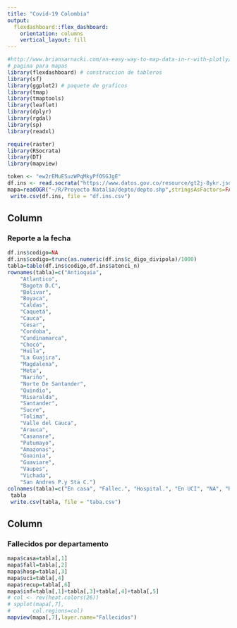 ```yaml
---
title: "Covid-19 Colombia"
output: 
  flexdashboard::flex_dashboard:
    orientation: columns
    vertical_layout: fill
---
```


```r
#http://www.briansarnacki.com/an-easy-way-to-map-data-in-r-with-plotly/
# pagina para mapas 
library(flexdashboard) # construccion de tableros
library(sf)
library(ggplot2) # paquete de graficos
library(tmap)
library(tmaptools)
library(leaflet)
library(dplyr)
library(rgdal)
library(sp)
library(readxl)

require(raster)
library(RSocrata)
library(DT)
library(mapview)

token <- "ew2rEMuESuzWPqMkyPfOSGJgE"
df.ins <- read.socrata("https://www.datos.gov.co/resource/gt2j-8ykr.json", app_token = token)
mapa=readOGR("~/R/Proyecto Natalia/depto/depto.shp",stringsAsFactors=FALSE)
 write.csv(df.ins, file = "df.ins.csv")
```

Column {data-width=600}
-----------------------------------------------------------------------

### Reporte a la fecha

```r
df.ins$codigo=NA
df.ins$codigo=trunc(as.numeric(df.ins$c_digo_divipola)/1000)
tabla=table(df.ins$codigo,df.ins$atenci_n)
rownames(tabla)=c("Antioquia",
    "Atlantico",
    "Bogota D.C",
    "Bolivar", 
    "Boyaca",
    "Caldas",
    "Caquetá",
    "Cauca",
    "Cesar",
    "Cordoba",
    "Cundinamarca",
    "Chocó", 
    "Huila",
    "La Guajira",
    "Magdalena",
    "Meta", 
    "Nariño",
    "Norte De Santander",  
    "Quindio",
    "Risaralda", 
    "Santander",
    "Sucre", 
    "Tolima",
    "Valle del Cauca",
    "Arauca",
    "Casanare",
    "Putumayo",
    "Amazonas",     
    "Guainia",
    "Guaviare",
    "Vaupes",
    "Vichada", 
    "San Andres P.y Sta C.")
colnames(tabla)=c("En casa", "Fallec.", "Hospital.", "En UCI", "NA", "Recuperados")
 tabla
 write.csv(tabla, file = "taba.csv")
```

Column {data-width=650} 
-----------------------------------------------------------------------

### Fallecidos por departamento 

```r

mapa$casa=tabla[,1]
mapa$fall=tabla[,2]
mapa$hosp=tabla[,3]
mapa$uci=tabla[,4]
mapa$recup=tabla[,6]
mapa$inf=tabla[,1]+tabla[,3]+tabla[,4]+tabla[,5]
# col <- rev(heat.colors(26))
# spplot(mapa[,7],
#       col.regions=col)
mapview(mapa[,7],layer.name="Fallecidos")

```






